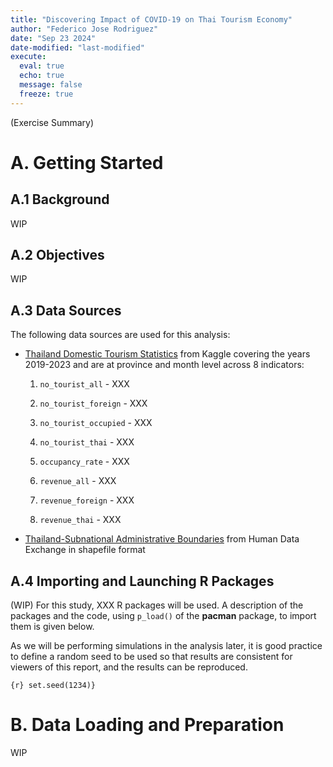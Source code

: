 ```yaml
---
title: "Discovering Impact of COVID-19 on Thai Tourism Economy"
author: "Federico Jose Rodriguez"
date: "Sep 23 2024"
date-modified: "last-modified"
execute: 
  eval: true
  echo: true
  message: false
  freeze: true
---
```


(Exercise Summary)

# A. Getting Started

## A.1 Background

WIP

## A.2 Objectives

WIP

## A.3 Data Sources

The following data sources are used for this analysis:

-   [Thailand Domestic Tourism Statistics](https://www.kaggle.com/datasets/thaweewatboy/thailand-domestic-tourism-statistics) from Kaggle covering the years 2019-2023 and are at province and month level across 8 indicators:

    1.  `no_tourist_all` - XXX

    2.  `no_tourist_foreign` - XXX

    3.  `no_tourist_occupied` - XXX

    4.  `no_tourist_thai` - XXX

    5.  `occupancy_rate` - XXX

    6.  `revenue_all` - XXX

    7.  `revenue_foreign` - XXX

    8.  `revenue_thai` - XXX

-   [Thailand-Subnational Administrative Boundaries](https://data.humdata.org/dataset/cod-ab-tha?) from Human Data Exchange in shapefile format

## A.4 Importing and Launching R Packages

(WIP) For this study, XXX R packages will be used. A description of the packages and the code, using `p_load()` of the **pacman** package, to import them is given below.

As we will be performing simulations in the analysis later, it is good practice to define a random seed to be used so that results are consistent for viewers of this report, and the results can be reproduced.

`{r} set.seed(1234)}`

# B. Data Loading and Preparation

WIP
